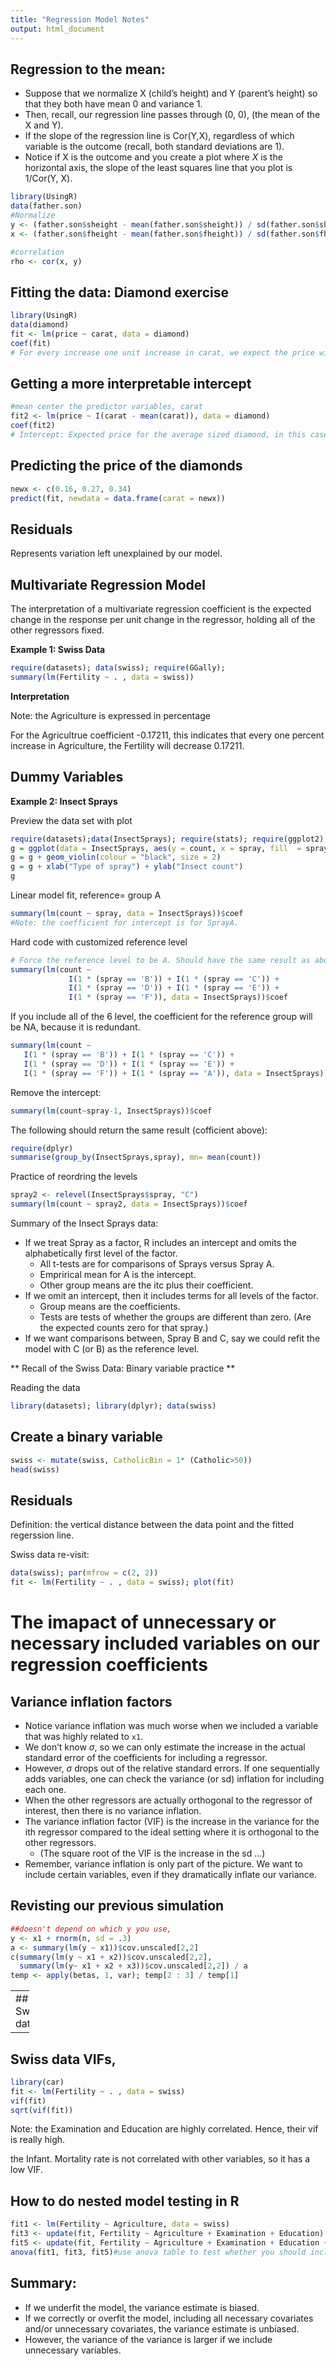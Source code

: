 ```yaml
---
title: "Regression Model Notes"
output: html_document
---
```


##  Regression to the mean:

* Suppose that we normalize X (child's height) and Y (parent's height) so that they both have mean 0 and variance 1. 
* Then, recall, our regression line passes through (0, 0), (the mean of the X and Y).
* If the slope of the regression line is Cor(Y,X), regardless of which variable is the outcome (recall, both standard deviations are 1).
* Notice if X is the outcome and you create a plot where $X$ is the horizontal axis, the slope of the least squares line that you plot is 1/Cor(Y, X). 

```r
library(UsingR)
data(father.son)
#Normalize
y <- (father.son$sheight - mean(father.son$sheight)) / sd(father.son$sheight)
x <- (father.son$fheight - mean(father.son$fheight)) / sd(father.son$fheight)

#correlation
rho <- cor(x, y)

```


## Fitting the data: Diamond exercise
```r
library(UsingR)
data(diamond)
fit <- lm(price ~ carat, data = diamond)
coef(fit)
# For every increase one unit increase in carat, we expect the price will increase by 3721.0249
```

## Getting a more interpretable intercept
```r
#mean center the predictor variables, carat
fit2 <- lm(price ~ I(carat - mean(carat)), data = diamond)
coef(fit2)
# Intercept: Expected price for the average sized diamond, in this case is 0.2042
```

## Predicting the price of the diamonds
```r
newx <- c(0.16, 0.27, 0.34)
predict(fit, newdata = data.frame(carat = newx))
```

## Residuals

Represents variation left unexplained by our model.

## Multivariate Regression Model

The interpretation of a multivariate regression coefficient is the expected change in the response per unit change in the regressor, holding all of the other regressors fixed.

**Example 1: Swiss Data**

```r
require(datasets); data(swiss); require(GGally);
summary(lm(Fertility ~ . , data = swiss))

```

**Interpretation** 

Note: the Agriculture is expressed in percentage


For the Agricultrue coefficient -0.17211, this indicates that every one percent increase in Agriculture, the Fertility will decrease 0.17211. 


## Dummy Variables

**Example 2: Insect Sprays**

Preview the data set with plot
```r
require(datasets);data(InsectSprays); require(stats); require(ggplot2)
g = ggplot(data = InsectSprays, aes(y = count, x = spray, fill  = spray))
g = g + geom_violin(colour = "black", size = 2)
g = g + xlab("Type of spray") + ylab("Insect count")
g
```

Linear model fit, reference= group A
```r
summary(lm(count ~ spray, data = InsectSprays))$coef
#Note: the coefficient for intercept is for SprayA.
```


Hard code with customized reference level
```r
# Force the reference level to be A. Should have the same result as above
summary(lm(count ~ 
             I(1 * (spray == 'B')) + I(1 * (spray == 'C')) + 
             I(1 * (spray == 'D')) + I(1 * (spray == 'E')) +
             I(1 * (spray == 'F')), data = InsectSprays))$coef
```

If you include all of the 6 level, the coefficient for the reference group will be NA, because it is redundant.

```r
summary(lm(count ~ 
   I(1 * (spray == 'B')) + I(1 * (spray == 'C')) +  
   I(1 * (spray == 'D')) + I(1 * (spray == 'E')) +
   I(1 * (spray == 'F')) + I(1 * (spray == 'A')), data = InsectSprays))$coef
```


Remove the intercept:
```r
summary(lm(count~spray-1, InsectSprays))$coef
```


The following should return the same result (cofficient above):

```r
require(dplyr)
summarise(group_by(InsectSprays,spray), mn= mean(count))
```


Practice of reordring the levels

```r
spray2 <- relevel(InsectSprays$spray, "C")
summary(lm(count ~ spray2, data = InsectSprays))$coef
```

Summary of the Insect Sprays data:

* If we treat Spray as a factor, R includes an intercept and omits the alphabetically first level of the factor.
  * All t-tests are for comparisons of Sprays versus Spray A.
  * Emprirical mean for A is the intercept.
  * Other group means are the itc plus their coefficient. 
* If we omit an intercept, then it includes terms for all levels of the factor. 
  * Group means are the coefficients. 
  * Tests are tests of whether the groups are different than zero. (Are the expected counts zero for that spray.)
* If we want comparisons between, Spray B and C, say we could refit the model with C (or B) as the reference level. 


** Recall of the Swiss Data: Binary variable practice ** 

Reading the data
```r
library(datasets); library(dplyr); data(swiss)
```


## Create a binary variable
```r
swiss <- mutate(swiss, CatholicBin = 1* (Catholic>50))
head(swiss)
```

## Residuals

Definition: the vertical distance between the data point and the fitted regerssion line.


Swiss data re-visit:
```r
data(swiss); par(mfrow = c(2, 2))
fit <- lm(Fertility ~ . , data = swiss); plot(fit)
```

# The imapact of unnecessary or necessary included variables on our regression coefficients


## Variance inflation factors
* Notice variance inflation was much worse when we included a variable that
was highly related to `x1`. 
* We don't know $\sigma$, so we can only estimate the increase in the actual standard error of the coefficients for including a regressor.
* However, $\sigma$ drops out of the relative standard errors. If one sequentially adds variables, one can check the variance (or sd) inflation for including each one.
* When the other regressors are actually orthogonal to the regressor of interest, then there is no variance inflation.
* The variance inflation factor (VIF) is the increase in the variance for the ith regressor compared to the ideal setting where it is orthogonal to the other regressors.
  * (The square root of the VIF is the increase in the sd ...)
* Remember, variance inflation is only part of the picture. We want to include certain variables, even if they dramatically inflate our variance. 

## Revisting our previous simulation
```r
##doesn't depend on which y you use,
y <- x1 + rnorm(n, sd = .3)
a <- summary(lm(y ~ x1))$cov.unscaled[2,2]
c(summary(lm(y ~ x1 + x2))$cov.unscaled[2,2],
  summary(lm(y~ x1 + x2 + x3))$cov.unscaled[2,2]) / a
temp <- apply(betas, 1, var); temp[2 : 3] / temp[1]
```

---
## Swiss data
```r
data(swiss); 
fit1 <- lm(Fertility ~ Agriculture, data = swiss)
a <- summary(fit1)$cov.unscaled[2,2]
fit2 <- update(fit, Fertility ~ Agriculture + Examination)
fit3 <- update(fit, Fertility ~ Agriculture + Examination + Education)
  c(summary(fit2)$cov.unscaled[2,2],
    summary(fit3)$cov.unscaled[2,2]) / a 
```

---
## Swiss data VIFs, 
```r
library(car)
fit <- lm(Fertility ~ . , data = swiss)
vif(fit)
sqrt(vif(fit))
```

Note: the Examination and Education are highly correlated. Hence, their vif is really high.

the Infant. Mortality rate is not correlated with other variables, so it has a low VIF.


## How to do nested model testing in R
```r
fit1 <- lm(Fertility ~ Agriculture, data = swiss)
fit3 <- update(fit, Fertility ~ Agriculture + Examination + Education)
fit5 <- update(fit, Fertility ~ Agriculture + Examination + Education + Catholic + Infant.Mortality)
anova(fit1, fit3, fit5)#use anova table to test whether you should include certain variables
```

## Summary:

* If we underfit the model, the variance estimate is biased. 
* If we correctly or overfit the model, including all necessary covariates and/or unnecessary covariates, the variance estimate is unbiased.
* However, the variance of the variance is larger if we include unnecessary variables.


    


